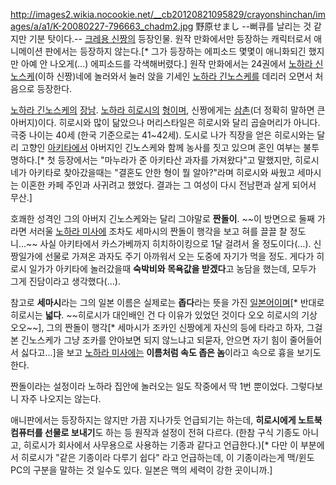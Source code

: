http://images2.wikia.nocookie.net/__cb20120821095829/crayonshinchan/images/a/a1/K-20080227-796663_chadm2.jpg
野原せまし --뻐큐를 날리는 것 같지만 기분 탓이다.--
[[크레용 신짱]]의 등장인물. 원작 만화에서만 등장하는 캐릭터로서 애니메이션 판에서는 등장하지 않는다.[* 그가 등장하는 에피소드 몇몇이 애니화되긴 했지만 아예 안 나오게(…) 에피소드를 각색해버렸다.] 원작 만화에서는 24권에서 [[노하라 신노스케]](이하 신짱)네에 놀러와서 눌러 앉을 기세인 [[노하라 긴노스케]]를 데리러 오면서 처음으로 등장한다.

[[노하라 긴노스케]]의 [[장남]]. [[노하라 히로시]]의 [[형]]이며, 신짱에게는 [[삼촌]](더 정확히 말하면 큰아버지)이다. 히로시와 많이 닮았으나 머리스타일은 히로시와 달리 곱슬머리가 아니다. 극중 나이는 40세 (한국 기준으로는 41~42세). 도시로 나가 직장을 얻은 히로시와는 달리 고향인 [[아키타]]에서 아버지인 긴노스케와 함께 농사를 짓고 있으며 혼인 여부는 불투명하다.[* 첫 등장에서는 "마누라가 준 아키타산 과자를 가져왔다"고 말했지만, 히로시네가 아키타로 찾아갔을때는 "결혼도 안한 형이 뭘 알아?"라며 히로시와 싸웠고 세마시는 이혼한 카페 주인과 사귀려고 했었다. 결과는 그 여성이 다시 전남편과 살게 되어서 무산.]

호쾌한 성격인 그의 아버지 긴노스케와는 달리 그야말로 '''짠돌이'''. ~~이 방면으로 둘째 가라면 서러울 [[노하라 미사에]] 조차도 세마시의 짠돌이 행각을 보고 혀를 끌끌 찰 정도니...~~ 사실 아키타에서 카스가베까지 히치하이킹으로 1달 걸려서 올 정도이다(…). 신짱일가에 선물로 가져온 과자도 주기 아까워서 오는 도중에 자기가 먹을 정도. 게다가 히로시 일가가 아키타에 놀러갔을때 '''숙박비와 목욕값을 받겠다'''고 농담을 했는데, 모두가 그게 진담이라고 생각했다(…).

참고로 '''세마시'''라는 그의 일본 이름은 실제로는 '''좁다'''라는 뜻을 가진 [[일본어]]이며[* 반대로 히로시는 '''넓다'''. ~~히로시가 대인배인 건 다 이유가 있었던 것이다 오오 히로시의 기상 오오~~], 그의 짠돌이 행각[* 세마시가 조카인 신짱에게 자신의 등에 타라고 하자, 그걸 본 긴노스케가 그냥 조카를 안아보면 되지 않느냐고 되묻자, 안으면 자기 힘이 줄어들어서 싫다고...]을 보고 [[노하라 미사에]]는 '''이름처럼 속도 좁은 놈'''이라고 속으로 흉을 보기도 한다. 

짠돌이라는 설정이라 노하라 집안에 놀러오는 일도 작중에서 딱 1번 뿐이었다. 그렇다보니 자주 나오지는 않는다.

애니판에서는 등장하지는 않지만 가끔 지나가듯 언급되기는 하는데, '''히로시에게 노트북 컴퓨터를 선물로 보내기'''도 하는 등 원작과 설정이 전혀 다르다. (한참 구식 기종도 아니고, 히로시가 회사에서 사무용으로 사용하는 기종과 같다고 언급한다.)[* 다만 이 부분에서 히로시가 "같은 기종이라 다루기 쉽다" 라고 언급하는데, 이 기종이라는게 맥/윈도PC의 구분을 말하는 것 일수도 있다. 일본은 맥의 세력이 강한 곳이니까.]
